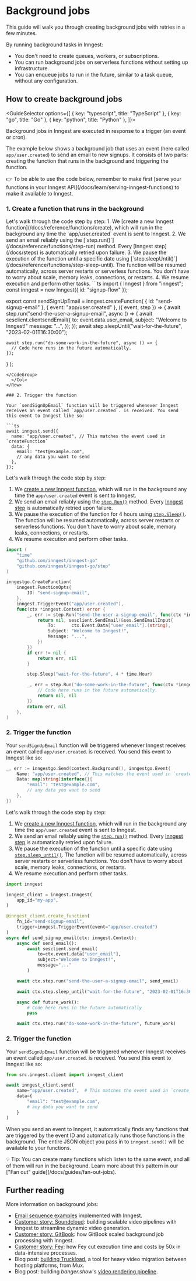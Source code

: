 

# Background jobs
This guide will walk you through creating background jobs with retries in a few minutes.

By running background tasks in Inngest:

- You don't need to create queues, workers, or subscriptions.
- You can run background jobs on serverless functions without setting up infrastructure.
- You can enqueue jobs to run in the future, similar to a task queue, without any configuration.

## How to create background jobs

<GuideSelector
  options={[
    { key: "typescript", title: "TypeScript" },
    { key: "go", title: "Go" },
    { key: "python", title: "Python" },
  ]}>

Background jobs in Inngest are executed in response to a trigger (an event or cron).

The example below shows a background job that uses an event (here called `app/user.created`) to send an email to new signups. It consists of two parts: creating the function that runs in the background and triggering the function.

<aside>
👉 To be able to use the code below, remember to make first [serve your functions in your Inngest API](/docs/learn/serving-inngest-functions) to make it available to Inngest.
</aside>

### 1. Create a function that runs in the background

<GuideSection show="typescript">
<Row>
  <Col>
Let's walk through the code step by step:
1. We [create a new Inngest function](/docs/reference/functions/create), which will run in the background any time the `app/user.created` event is sent to Inngest.
2. We send an email reliably using the [`step.run()`](/docs/reference/functions/step-run) method. Every [Inngest step](/docs/steps) is automatically retried upon failure.
3. We pause the execution of the function until a specific date using [`step.sleepUntil()`](/docs/reference/functions/step-sleep-until). The function will be resumed automatically, across server restarts or serverless functions. You don't have to worry about scale, memory leaks, connections, or restarts.
4. We resume execution and perform other tasks.
  </Col>
<Col>
<CodeGroup>
```ts
import { Inngest } from "inngest";
const inngest = new Inngest({ id: "signup-flow" });

export const sendSignUpEmail = inngest.createFunction(
  { id: "send-signup-email" },
  { event: "app/user.created" },
  ({ event, step }) => {
    await step.run("send-the-user-a-signup-email", async () => {
      await sesclient.clientsendEmail({
        to: event.data.user_email,
        subject: "Welcome to Inngest!"
        message: "...",
      });
    });
    await step.sleepUntil("wait-for-the-future", "2023-02-01T16:30:00");

    await step.run("do-some-work-in-the-future", async () => {
      // Code here runs in the future automatically.
    });
  }
);
```
</CodeGroup>
  </Col>
</Row>

### 2. Trigger the function

Your `sendSignUpEmail` function will be triggered whenever Inngest receives an event called `app/user.created`. is received. You send this event to Inngest like so:

```ts
await inngest.send({
  name: "app/user.created", // This matches the event used in `createFunction`
  data: {
    email: "test@example.com",
    // any data you want to send
  },
});
```

</GuideSection>
<GuideSection show="go">

Let's walk through the code step by step:
1. We [create a new Inngest function](https://pkg.go.dev/github.com/inngest/inngestgo#CreateFunction), which will run in the background any time the `app/user.created` event is sent to Inngest.
2. We send an email reliably using the [`step.Run()`](https://pkg.go.dev/github.com/inngest/inngestgo@v0.7.4/step#Run) method. Every [Inngest step](/docs/steps) is automatically retried upon failure.
3. We pause the execution of the function for 4 hours using [`step.Sleep()`](https://pkg.go.dev/github.com/inngest/inngestgo@v0.7.4/step#Sleep). The function will be resumed automatically, across server restarts or serverless functions. You don't have to worry about scale, memory leaks, connections, or restarts.
4. We resume execution and perform other tasks.

```go
import (
    "time"
    "github.com/inngest/inngest-go"
    "github.com/inngest/inngest-go/step"
)

inngestgo.CreateFunction(
    inngest.FunctionOpts{
        ID: "send-signup-email",
    },
    inngest.TriggerEvent("app/user.created"),
    func(ctx *inngest.Context) error {
        _, err := step.Run("send-the-user-a-signup-email", func(ctx *inngest.StepContext) (any, error) {
            return nil, sesclient.SendEmail(&ses.SendEmailInput{
                To:      ctx.Event.Data["user_email"].(string),
                Subject: "Welcome to Inngest!",
                Message: "...",
            })
        })
        if err != nil {
            return err, nil
        }

        step.Sleep("wait-for-the-future", 4 * time.Hour)

        _, err = step.Run("do-some-work-in-the-future", func(ctx *inngest.StepContext) error {
            // Code here runs in the future automatically.
            return nil, nil
        })
        return err, nil
    },
)
```

### 2. Trigger the function

Your `sendSignUpEmail` function will be triggered whenever Inngest receives an event called `app/user.created`. is received. You send this event to Inngest like so:

```go
_, err := inngestgo.Send(context.Background(), inngestgo.Event{
    Name: "app/user.created", // This matches the event used in `createFunction`
    Data: map[string]interface{}{
        "email": "test@example.com",
        // any data you want to send
    },
})
```

</GuideSection>
<GuideSection show="python">

Let's walk through the code step by step:
1. We [create a new Inngest function](/docs/reference/python/functions/create), which will run in the background any time the `app/user.created` event is sent to Inngest.
2. We send an email reliably using the [`step.run()`](/docs/reference/python/steps/run) method. Every [Inngest step](/docs/steps) is automatically retried upon failure.
3. We pause the execution of the function until a specific date using [`step.sleep_until()`](/docs/reference/python/steps/sleep-until). The function will be resumed automatically, across server restarts or serverless functions. You don't have to worry about scale, memory leaks, connections, or restarts.
4. We resume execution and perform other tasks.

```python
import inngest

inngest_client = inngest.Inngest(
    app_id="my-app",
)

@inngest_client.create_function(
    fn_id="send-signup-email",
    trigger=inngest.TriggerEvent(event="app/user.created")
)
async def send_signup_email(ctx: inngest.Context):
    async def send_email():
        await sesclient.send_email(
            to=ctx.event.data["user_email"],
            subject="Welcome to Inngest!",
            message="..."
        )

    await ctx.step.run("send-the-user-a-signup-email", send_email)

    await ctx.step.sleep_until("wait-for-the-future", "2023-02-01T16:30:00")

    async def future_work():
        # Code here runs in the future automatically
        pass

    await ctx.step.run("do-some-work-in-the-future", future_work)
```


### 2. Trigger the function

Your `sendSignUpEmail` function will be triggered whenever Inngest receives an event called `app/user.created`. is received. You send this event to Inngest like so:

```python
from src.inngest.client import inngest_client

await inngest_client.send(
    name="app/user.created",  # This matches the event used in `create_function`
    data={
        "email": "test@example.com",
        # any data you want to send
    }
)
```

</GuideSection>

When you send an event to Inngest, it automatically finds any functions that are triggered by the event ID and automatically runs those functions in the background. The entire JSON object you pass in to `inngest.send()` will be available to your functions.

<Callout>
💡 Tip: You can create many functions which listen to the same event, and all of them will run in the background. Learn more about this pattern in our ["Fan out" guide](/docs/guides/fan-out-jobs).
</Callout>

</GuideSelector>

## Further reading

More information on background jobs:
- [Email sequence examples](/docs/examples/email-sequence) implemented with Inngest.
- [Customer story: Soundcloud](/customers/soundcloud): building scalable video pipelines with Inngest to streamline dynamic video generation.
- [Customer story: GitBook](/customers/gitbook): how GitBook scaled background job processing with Inngest.
- [Customer story: Fey](/customers/fey): how Fey cut execution time and costs by 50x in data-intensive processes.
- Blog post: [building Truckload](/blog/mux-migrating-video-collections), a tool for heavy video migration between hosting platforms, from Mux.
- Blog post: building _banger.show_'s [video rendering pipeline](/blog/banger-video-rendering-pipeline).